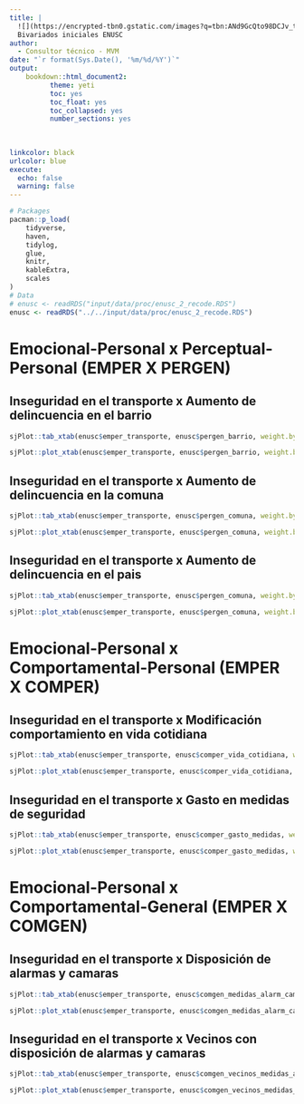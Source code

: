 ```yaml
---
title: |
  ![](https://encrypted-tbn0.gstatic.com/images?q=tbn:ANd9GcQto98DCJv_tJBKdzJ3-jc1YNXjFquiff7iSA&s){width=10% height=10%}  
  Bivariados iniciales ENUSC
author: 
  - Consultor técnico - MVM
date: "`r format(Sys.Date(), '%m/%d/%Y')`"
output:
    bookdown::html_document2:
          theme: yeti
          toc: yes
          toc_float: yes
          toc_collapsed: yes
          number_sections: yes
          
          
    
linkcolor: black
urlcolor: blue
execute:
  echo: false
  warning: false
---
```


```r

# Packages
pacman::p_load(
    tidyverse,
    haven,
    tidylog,
    glue,
    knitr,
    kableExtra,
    scales
)
# Data
# enusc <- readRDS("input/data/proc/enusc_2_recode.RDS")
enusc <- readRDS("../../input/data/proc/enusc_2_recode.RDS")
```

# Emocional-Personal x Perceptual-Personal (EMPER X PERGEN)

## Inseguridad en el transporte x Aumento de delincuencia en el barrio

```r
sjPlot::tab_xtab(enusc$emper_transporte, enusc$pergen_barrio, weight.by = enusc$fact_pers_reg, show.cell.prc = TRUE)
```

```r
sjPlot::plot_xtab(enusc$emper_transporte, enusc$pergen_barrio, weight.by = enusc$fact_pers_reg)
```

## Inseguridad en el transporte x Aumento de delincuencia en la comuna

```r
sjPlot::tab_xtab(enusc$emper_transporte, enusc$pergen_comuna, weight.by = enusc$fact_pers_reg, show.cell.prc = TRUE)
```

```r
sjPlot::plot_xtab(enusc$emper_transporte, enusc$pergen_comuna, weight.by = enusc$fact_pers_reg)
```

## Inseguridad en el transporte x Aumento de delincuencia en el pais

```r
sjPlot::tab_xtab(enusc$emper_transporte, enusc$pergen_comuna, weight.by = enusc$fact_pers_reg, show.cell.prc = TRUE)
```

```r
sjPlot::plot_xtab(enusc$emper_transporte, enusc$pergen_comuna, weight.by = enusc$fact_pers_reg)
```

# Emocional-Personal x Comportamental-Personal (EMPER X COMPER)

## Inseguridad en el transporte x Modificación comportamiento en vida cotidiana
```r
sjPlot::tab_xtab(enusc$emper_transporte, enusc$comper_vida_cotidiana, weight.by = enusc$fact_pers_reg, show.cell.prc = TRUE)
```

```r
sjPlot::plot_xtab(enusc$emper_transporte, enusc$comper_vida_cotidiana, weight.by = enusc$fact_pers_reg)
```

## Inseguridad en el transporte x Gasto en medidas de seguridad
```r
sjPlot::tab_xtab(enusc$emper_transporte, enusc$comper_gasto_medidas, weight.by = enusc$fact_pers_reg, show.cell.prc = TRUE)
```

```r
sjPlot::plot_xtab(enusc$emper_transporte, enusc$comper_gasto_medidas, weight.by = enusc$fact_pers_reg)
```

# Emocional-Personal x Comportamental-General (EMPER X COMGEN)

## Inseguridad en el transporte x Disposición de alarmas y camaras
```r
sjPlot::tab_xtab(enusc$emper_transporte, enusc$comgen_medidas_alarm_cam, weight.by = enusc$fact_pers_reg, show.cell.prc = TRUE)
```

```r
sjPlot::plot_xtab(enusc$emper_transporte, enusc$comgen_medidas_alarm_cam, weight.by = enusc$fact_pers_reg)
```

## Inseguridad en el transporte x Vecinos con disposición de alarmas y camaras
```r
sjPlot::tab_xtab(enusc$emper_transporte, enusc$comgen_vecinos_medidas_alarm_cam, weight.by = enusc$fact_pers_reg, show.cell.prc = TRUE)
```

```r
sjPlot::plot_xtab(enusc$emper_transporte, enusc$comgen_vecinos_medidas_alarm_cam, weight.by = enusc$fact_pers_reg)
```
